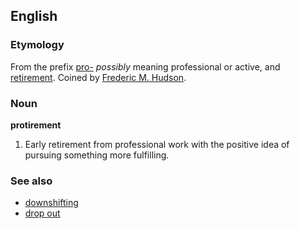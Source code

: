 ==English==
===Etymology===
From the prefix [[pro-]] ''possibly'' meaning professional or active, and [[retirement]].
Coined by [[w:Frederic M. Hudson|Frederic M. Hudson]].

===Noun===
'''protirement'''

# Early retirement from professional work with the positive idea of pursuing something more fulfilling.

===See also===
*[[downshifting]]
*[[drop out]]